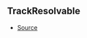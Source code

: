 ## TrackResolvable



- [Source](https://github.com/Androz2091/discord-player/blob/a0c651a/packages/discord-player/src/Structures/Track.ts#L8)